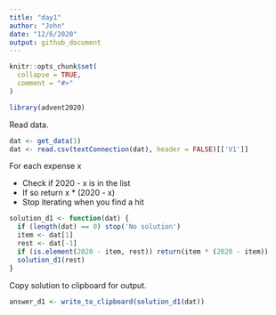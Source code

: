 ```yaml
---
title: "day1"
author: "John"
date: "12/6/2020"
output: github_document
---
```


```r
knitr::opts_chunk$set(
  collapse = TRUE,
  comment = "#>"
)
```

```r
library(advent2020)
```

Read data.

```r
dat <- get_data(1)
dat <- read.csv(textConnection(dat), header = FALSE)[['V1']]
```

For each expense x

* Check if 2020 - x is in the list
* If so return x * (2020 - x)
* Stop iterating when you find a hit

```r
solution_d1 <- function(dat) {
  if (length(dat) == 0) stop('No solution')
  item <- dat[1]
  rest <- dat[-1]
  if (is.element(2020 - item, rest)) return(item * (2020 - item))
  solution_d1(rest)
}
```

Copy solution to clipboard for output.

```r
answer_d1 <- write_to_clipboard(solution_d1(dat))
```
